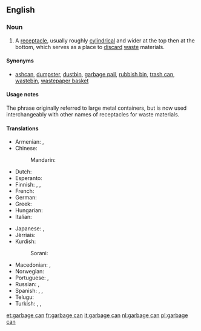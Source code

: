 ==English==

===Noun===
{{en-noun|head=[[garbage]] [[can]]}}

# A [[receptacle]], usually roughly [[cylindrical]] and wider at the top then at the bottom, which serves as a place to [[discard]] [[waste]] materials.

====Synonyms====
* {{sense|container for trash}} [[ashcan]], [[dumpster]], [[dustbin]], [[garbage pail]], [[rubbish bin]], [[trash can]], [[wastebin]], [[wastepaper basket]]

====Usage notes====
The phrase originally referred to large metal containers, but is now used interchangeably with other names of receptacles for waste materials.

====Translations====
{{trans-top|A receptacle, which serves as a place to discard waste materials.}}
* Armenian: {{t-|hy|աղբարկղ|tr=aġbarkġ}},  {{t-|hy|աղբաման|tr=aġbaman}}
* Chinese:
*: Mandarin: {{t|cmn|垃圾桶|tr=lājītǒng, lèsètǒng|sc=Hani}}
* Dutch: {{t+|nl|vuilnisbak|m}}
* Esperanto: {{t-|eo|rubujo}}
* Finnish: {{t-|fi|jäteastia}}, {{t+|fi|roskakori}}, {{t-|fi|roskapönttö}}
* French: {{t+|fr|poubelle|m}}
* German: {{t+|de|Mülleimer|m}}
* Greek: {{t+|el|σκουπιδοτενεκές|m|tr=skoupidotenekés}}
* Hungarian: {{t-|hu|szemétvödör}}
* Italian: {{t+|it|secchio delle immondizie}}
{{trans-mid}}
* Japanese: {{t-|ja|ごみ箱|tr=gomi-bako|sc=Jpan}}, {{t-|ja|ごみ入|tr=gomi-ire|sc=Jpan}}
* Jèrriais: {{tø|roa-jer|bathi à tés|m}}
* Kurdish:
*: Sorani: {{t-|ku|ته‌نه‌که‌ی خۆڵ|tr=tenekei xoll|sc=ku-Arab}}
* Macedonian: {{t-|mk|корпа за отпадоци|f|tr=kórpa za otpádoci}},  {{t-|mk|канта за ѓубре|f|tr=kánta za ǵúbre}}
* Norwegian: {{t-|no|søppelbøtte}}
* Portuguese: {{t+|pt|lixeira}}, {{t-|pt|cesto de lixo}}
* Russian: {{t-|ru|мусорный ящик|m|tr=músornyj jáščik|sc=Cyrl}}, {{t-|ru|ящик для мусора|m|tr=jáščik dlja músora|sc=Cyrl}}
* Spanish: {{t-|es|bote de la basura|m}}, {{t+|es|basurero|m}}, {{t-|es|tacho de basura|m}}
* Telugu: {{t+|te|చెత్తబుట్ట|tr=cettabutta|sc=Telu}}
* Turkish: {{t-|tr|çöp kutusu}},  {{t+|tr|çöp tenekesi}},  {{t+|tr|çöp}}
{{trans-bottom}}

[[et:garbage can]]
[[fr:garbage can]]
[[it:garbage can]]
[[nl:garbage can]]
[[pl:garbage can]]